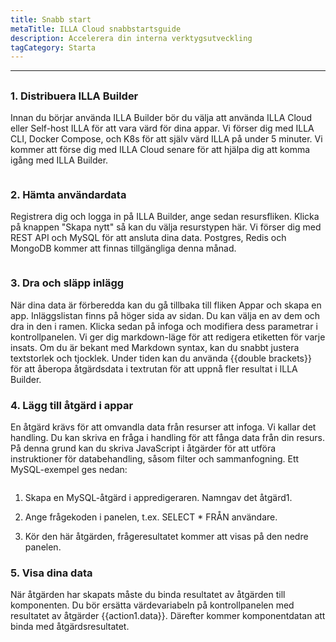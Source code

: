 ```yaml
---
title: Snabb start
metaTitle: ILLA Cloud snabbstartsguide
description: Accelerera din interna verktygsutveckling
tagCategory: Starta
---
```


* * *

## <Heading hidden>Översikt</Heading>

### 1.  Distribuera ILLA Builder

Innan du börjar använda ILLA Builder bör du välja att använda ILLA Cloud eller Self-host ILLA för att vara värd för dina appar. Vi förser dig med ILLA CLI, Docker Compose, och K8s för att själv värd ILLA på under 5 minuter. Vi kommer att förse dig med ILLA Cloud senare för att hjälpa dig att komma igång med ILLA Builder.

<img
  src='https://cdn.illacloud.com/official-website/img/docs/qs_e_1.png'
  alt=""
/>

### 2.  Hämta användardata

Registrera dig och logga in på ILLA Builder, ange sedan resursfliken. Klicka på knappen "Skapa nytt" så kan du välja resurstypen här. Vi förser dig med REST API och MySQL för att ansluta dina data. Postgres, Redis och MongoDB kommer att finnas tillgängliga denna månad.

<img
  src='https://cdn.illacloud.com/official-website/img/docs/qs_e_2.png'
  alt=""
/>

### 3.  Dra och släpp inlägg

När dina data är förberedda kan du gå tillbaka till fliken Appar och skapa en app. Inläggslistan finns på höger sida av sidan. Du kan välja en av dem och dra in den i ramen. Klicka sedan på infoga och modifiera dess parametrar i kontrollpanelen. Vi ger dig markdown-läge för att redigera etiketten för varje insats. Om du är bekant med Markdown syntax, kan du snabbt justera textstorlek och tjocklek. Under tiden kan du använda {{double brackets}} för att åberopa åtgärdsdata i textrutan för att uppnå fler resultat i ILLA Builder.

### 4.  Lägg till åtgärd i appar

En åtgärd krävs för att omvandla data från resurser att infoga. Vi kallar det handling. Du kan skriva en fråga i handling för att fånga data från din resurs. På denna grund kan du skriva JavaScript i åtgärder för att utföra instruktioner för databehandling, såsom filter och sammanfogning. Ett MySQL-exempel ges nedan:

<img
  src='https://cdn.illacloud.com/official-website/img/docs/qs_e_3.png'
  alt=""
/>

1.  Skapa en MySQL-åtgärd i appredigeraren. Namngav det åtgärd1.

2.  Ange frågekoden i panelen, t.ex. SELECT \* FRÅN användare.

3.  Kör den här åtgärden, frågeresultatet kommer att visas på den nedre panelen.

### 5.  Visa dina data

När åtgärden har skapats måste du binda resultatet av åtgärden till komponenten. Du bör ersätta värdevariabeln på kontrollpanelen med resultatet av åtgärder {{action1.data}}. Därefter kommer komponentdatan att binda med åtgärdsresultatet. 
